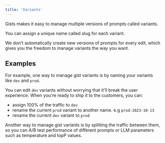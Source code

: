 ```yaml
---
title: 'Variants'
---
```


Gists makes it easy to manage multiple versions of prompts called variants.

You can assign a unique name called slug for each variant.

We don't automatically create new versions of prompts for every edit, which gives you the freedom to manage variants the way you want.

## Examples

For example, one way to manage gist variants is by naming your variants like `dev` and `prod`.

You can edit `dev` variants without worrying that it'll break the user experience. When you're ready to ship it to the customers, you can:
- assign 100% of the traffic to `dev`
- rename the current `prod` variant to another name. e.g `prod-2023-10-13`
- rename the current `dev` variant to `prod`

Another way to manage gist variants is by splitting the traffic between them, so you can A/B test performance of different prompts or LLM parameters such as temperature and topP values.